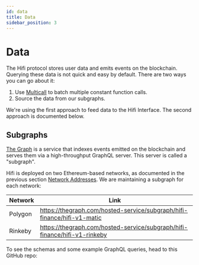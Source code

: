 ```yaml
---
id: data
title: Data
sidebar_position: 3
---
```



# Data

The Hifi protocol stores user data and emits events on the blockchain. Querying these data is not quick and easy by
default. There are two ways you can go about it:

1. Use [Multicall](https://github.com/joshstevens19/ethereum-multicall) to batch multiple constant function calls.
2. Source the data from our subgraphs.

We're using the first approach to feed data to the Hifi Interface. The second approach is documented below.

## Subgraphs

[The Graph](https://thegraph.com/en/) is a service that indexes events emitted on the blockchain and serves them via a high-throughput GraphQL
server. This server is called a "subgraph".

Hifi is deployed on two Ethereum-based networks, as documented in the previous section [Network
Addresses](./network-addresses.md). We are maintaining a subgraph for each network:

| Network | Link                                                                      |
| ------- | ------------------------------------------------------------------------- |
| Polygon | https://thegraph.com/hosted-service/subgraph/hifi-finance/hifi-v1-matic   |
| Rinkeby | https://thegraph.com/hosted-service/subgraph/hifi-finance/hifi-v1-rinkeby |

To see the schemas and some example GraphQL queries, head to this GitHub repo:

<LinkPreview
  href="https://github.com/hifi-finance/hifi-subgraph"
  icon="github"
  subtitle="GitHub"
  title="GitHub - hifi-finance/hifi-subgraph: Subgraph for the Hifi fixed-rate, fixed-term lending protocol"
/>
